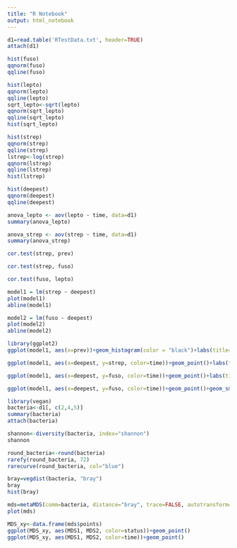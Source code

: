 ```yaml
---
title: "R Notebook"
output: html_notebook
---
```


```r
d1=read.table('RTestData.txt', header=TRUE)
attach(d1)
```
```r
hist(fuso)
qqnorm(fuso)
qqline(fuso)

```
```r
hist(lepto)
qqnorm(lepto)
qqline(lepto)
sqrt_lepto<-sqrt(lepto)
qqnorm(sqrt_lepto)
qqline(sqrt_lepto)
hist(sqrt_lepto)
```
```r
hist(strep)
qqnorm(strep)
qqline(strep)
lstrep<-log(strep)
qqnorm(lstrep)
qqline(lstrep)
hist(lstrep)
```
```r
hist(deepest)
qqnorm(deepest)
qqline(deepest)
```
```r
anova_lepto <- aov(lepto ~ time, data=d1)
summary(anova_lepto)
```
```r
anova_strep <- aov(strep ~ time, data=d1)
summary(anova_strep)
```
```r
cor.test(strep, prev)
```
```r
cor.test(strep, fuso)
```
```r
cor.test(fuso, lepto)
```
```r
model1 = lm(strep ~ deepest)
plot(model1)
abline(model1)
```
```r
model2 = lm(fuso ~ deepest)
plot(model2)
abline(model2)
```
```r
library(ggplot2)
ggplot(model1, aes(x=prev))+geom_histogram(color = "black")+labs(title="Histogram of Prev")
```
```r
ggplot(model1, aes(x=deepest, y=strep, color=time))+geom_point()+labs(title="Scatterplot of Strep vs Deepest")
```
```r
ggplot(model1, aes(x=deepest, y=fuso, color=time))+geom_point()+labs(title="Scatterplot of Fuso vs Deepest")
```
```r
ggplot(model1, aes(x=deepest, y=fuso, color=time))+geom_point()+geom_smooth(method="loess", color="black")+labs(title="Scatterplot of Fuso vs Deepest")
```
```r
library(vegan)
bacteria<-d1[, c(2,4,5)]
summary(bacteria)
attach(bacteria)
```
```r
shannon<-diversity(bacteria, index="shannon")
shannon
```
```r
round_bacteria<-round(bacteria)
rarefy(round_bacteria, 72)
rarecurve(round_bacteria, col="blue")
```
```r
bray=vegdist(bacteria, "bray")
bray
hist(bray)
```
```r
mds=metaMDS(comm=bacteria, distance="bray", trace=FALSE, autotransform=FALSE)
plot(mds)
```
```r
MDS_xy<-data.frame(mds$points)
ggplot(MDS_xy, aes(MDS1, MDS2, color=status))+geom_point()
ggplot(MDS_xy, aes(MDS1, MDS2, color=time))+geom_point()
```